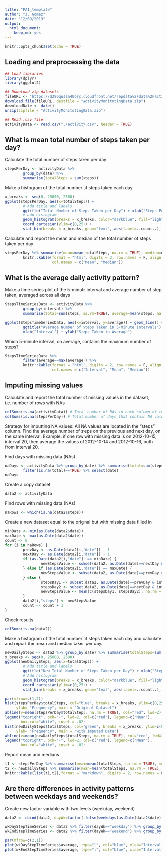---
title: "PA1_template"
author: "J. Gomez"
date: "12/09/2019"
output: 
  html_document: 
    keep_md: yes
---

```{r setup, include=FALSE, echo=TRUE}
knitr::opts_chunk$set(echo = TRUE)
```

## Loading and preprocessing the data
```{r libraries, message=FALSE}
## Load libraries
library(dplyr)
library(ggplot2)

## Download zip datasets
fileURL <- "https://d396qusza40orc.cloudfront.net/repdata%2Fdata%2Factivity.zip"
download.file(fileURL, destfile = "ActivityMonitotingData.zip")
downloadDate <- date()
unzip(zipfile = "ActivityMonitotingData.zip")

## Read .csv file
activityData <- read.csv("./activity.csv", header = TRUE)
```

## What is mean total number of steps taken per day?

Calculate the total number of steps taken per day
```{r}
stepsPerDay <- activityData %>% 
        group_by(date) %>% 
        summarise(totalSteps = sum(steps))
```

Make a histogram of the total number of steps taken each day
```{r hist1, warning=FALSE, fig.align='center', fig.path='Figs/'}
x_breaks <- seq(0, 25000, 2500)
ggplot(stepsPerDay, aes(x=totalSteps)) +
        # Add title and labels
        ggtitle("Total Number of Steps Taken per Day") + xlab("Steps Per Day") + ylab("Frequency") +
        # Add histogram
        geom_histogram(breaks = x_breaks, color="darkblue", fill="lightblue") +
        coord_cartesian(ylim=c(0,25)) +
        stat_bin(breaks = x_breaks, geom="text", aes(label=..count..), vjust=-1.5)
```


Calculate and report the mean and median of the total number of steps taken per day
```{r stepsStats, fig.align='center'}
stepsPerDay %>% summarise(mean=mean(totalSteps, na.rm = TRUE), median=median(totalSteps, na.rm = TRUE)) %>%
        knitr::kable(format = "html", digits = 2, row.names = F, align = 'c',
                     col.names = c("Mean", "Median"))
```


## What is the average daily activity pattern?
Make a time series plot of the 5-minute interval and average number of step taken, averaged across all days
```{r avgPattern, fig.align='center', fig.path='Figs/'}
StepsTimeSeriesData <- activityData %>% 
        group_by(interval) %>% 
        summarise(total=sum(steps, na.rm=TRUE), average=mean(steps, na.rm = TRUE))

ggplot(StepsTimeSeriesData, aes(x=interval, y=average)) + geom_line() +
        ggtitle("Average Number of Steps Taken in 5-Minute Intervals") +
        xlab("Interval") + ylab("Steps Taken in Average")
```


Which 5-minute interval, on average, contains the maximum number of steps?
```{r stepTimeSeries, fig.align='center'}
StepsTimeSeriesData %>% 
        filter(average==max(average)) %>%
        knitr::kable(format = "html", digits = 2, row.names = F, align = 'c', 
                     col.names = c("Interval", "Mean", "Median"))
```

## Imputing missing values
Calculate and report the total number of missing values in the dataset, i.e. number of rows with NAs
```{r missingData}
colSums(is.na(activityData)) # Total number of NAs in each column of the original dataset
colSums(is.na(stepsPerDay)) # Total number of days that contain NA values
```

Strategy for imputting NA values: All NA values are located in the "steps" column. Find the average number of steps on the previous and next day, on the same interval. Example: if one row with missing data is on 2012-10-15, interval 20, then average the values of 2012-10-14 and 2012-10-16, both from interval 20.

Find days with missing data (NAs)
```{r naDays}
naDays <- activityData %>% group_by(date) %>% summarise(total=sum(steps)) %>% 
        filter(is.na(total)==TRUE) %>% select(date)
naDays
```

Create a copy dataset
```{r copyData}
data2 <- activityData
```

Find rows with missing data (NAs)
```{r naRows}
naRows <- which(is.na(data2$steps))
```

Create a new dataset equal to the original but with missing data filled in
```{r imputingData,  eval=TRUE, cache=TRUE}
minDate <- min(as.Date(data2$date))
maxDate <- max(as.Date(data2$date))
count <- 0
for (i in naRows) {
        prevDay <- as.Date(data2[i,"date"]) - 1
        nextDay <- as.Date(data2[i,"date"]) + 1
        if (as.Date(data2[i,"date"]) == minDate) {
                newStepsValue <- subset(data2, as.Date(date)==nextDay & interval==data2[i,"interval"])$steps
        } else if (as.Date(data2[i,"date"]) == maxDate) {
                newStepsValue <- subset(data2, as.Date(date)==prevDay & interval==data2[i,"interval"])$steps
        } else {
                stepsDay1 <- subset(data2, as.Date(date)==prevDay & interval==data2[i,"interval"])$steps
                stepsDay2 <- subset(data2, as.Date(date)==nextDay & interval==data2[i,"interval"])$steps
                newStepsValue <- mean(c(stepsDay1, stepsDay2), na.rm = TRUE)
        }
        data2[i,"steps"] <- newStepsValue
        count <- count + 1
}
```

Check results
```{r}
colSums(is.na(data2))
```

Make a histogram of the total number of steps taken each day and calculate and report the mean and median taken per day. 
```{r hist2, fig.align='center', warning=FALSE, fig.path='Figs/'}
newDailySteps <- data2 %>% group_by(date) %>% summarise(totalSteps=sum(steps))
x_breaks <- seq(0, 25000, 2500)
ggplot(newDailySteps, aes(x=totalSteps)) +
        # Add title and labels
        ggtitle("New Total Number of Steps Taken per Day") + xlab("Steps Per Day") + ylab("Frequency") +
        # Add histogram
        geom_histogram(breaks = x_breaks, color="darkblue", fill="lightblue") +
        coord_cartesian(ylim=c(0,25)) +
        stat_bin(breaks = x_breaks, geom="text", aes(label=..count..), vjust=-1.5)

par(mfrow=c(1,2))
hist(stepsPerDay$totalSteps, col="blue", breaks = x_breaks, ylim=c(0,25), xlab = "Steps per Day",
     ylab= "Frequency", main = "Original Dataset")
abline(v=mean(stepsPerDay$totalSteps, na.rm = TRUE), col="red", lwd=2)
legend("topright", pch="-", lwd=2, col=c("red"), legend=c("Mean"), 
       box.col="white", inset = .02)
hist(newDailySteps$totalSteps, col="green", breaks = x_breaks, ylim=c(0,25), xlab = "Steps per Day",
     ylab= "Frequency", main = "with Imputed Data")
abline(v=mean(newDailySteps$totalSteps, na.rm = TRUE), col="red", lwd=2)
legend("topright", pch="-", lwd=2, col=c("red"), legend=c("Mean"), 
       box.col="white", inset = .02)
```

Report mean and medians
```{r newStats}
t1 <- stepsPerDay %>% summarise(mean=mean(totalSteps, na.rm = TRUE), median=median(totalSteps, na.rm = TRUE))
t2 <- newDailySteps %>% summarise(mean=mean(totalSteps, na.rm = TRUE), median=median(totalSteps, na.rm = TRUE))
knitr::kable(list(t1,t2),format = "markdown", digits = 2, row.names = F, align = 'c', col.names = c("Mean", "Median"))
```


## Are there differences in activity patterns between weekdays and weekends?
Create new factor variable with two levels (weekday, weekend)
```{r weekdays, fig.align='center', fig.path='Figs/'}
data2 <- cbind(data2, dayWk=factor(ifelse(weekdays(as.Date(data2$date)) %in% c("Saturday", "Sunday"), "weekend", "weekday")))

wkDayStepTimeSeries <- data2 %>% filter(dayWk=="weekday") %>% group_by(interval) %>% summarise(total=sum(steps), average=mean(steps))
wkEndStepTimeSeries <- data2 %>% filter(dayWk=="weekend") %>% group_by(interval) %>% summarise(total=sum(steps), average=mean(steps))

par(mfrow=c(2,1))
plot(wkDayStepTimeSeries$average, type="l", col="blue", xlab="Interval", ylab = "Steps", main = "Weekday")
plot(wkEndStepTimeSeries$average, type="l", col="blue", xlab="Interval", ylab = "Steps", main = "Weekend")
```
